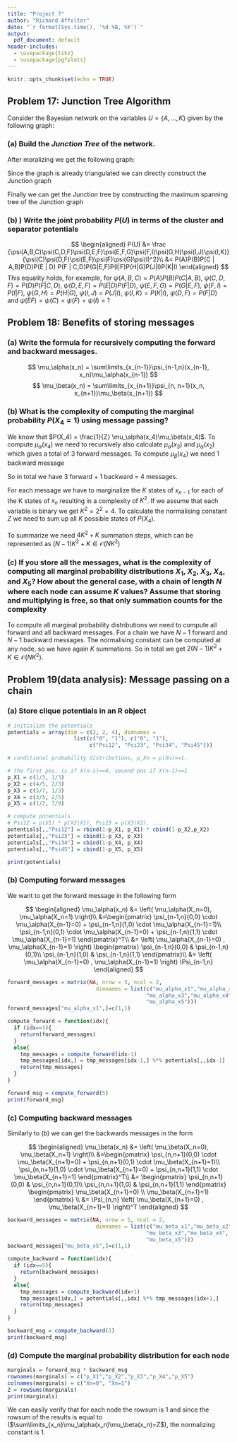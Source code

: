 ```yaml
---
title: "Project 7"
author: "Richard Affolter"
date: "`r format(Sys.time(), '%d %B, %Y')`"
output:
  pdf_document: default
header-includes: 
  - \usepackage{tikz}
  - \usepackage{pgfplots}
---
```


```r
knitr::opts_chunk$set(echo = TRUE)
```
## Problem 17: Junction Tree Algorithm
Consider the Bayesian network on the variables $U = \{ A, . . . , K\}$ given by the following graph:

\begin{tikzpicture}[node distance={15mm}, thick,main/.style = {draw, circle}] 
\node[main] (1) {$A$};
\node[main] (3) [below right of=1] {$C$};
\node[main] (2) [above right of=3] {$B$};
\node[main] (4) [below left of=1] {$D$};
\node[main] (5) [below left of=4] {$E$};
\node[main] (6) [below right of=4] {$F$};
\node[main] (7) [below right of=5] {$G$};
\node[main] (8) [below left of=7] {$H$};
\node[main] (9) [below right of=6] {$I$};
\node[main] (10) [below left of=9] {$J$};
\node[main] (11) [below right of=9] {$K$};

\draw[->] (1) -- (3);
\draw[->] (2) -- (3);
\draw[->] (3) -- (6);
\draw[->] (4) -- (5);
\draw[->] (4) -- (6);
\draw[->] (5) -- (7);
\draw[->] (6) -- (7);
\draw[->] (6) -- (9);
\draw[->] (7) -- (8);
\draw[->] (9) -- (10);
\draw[->] (9) -- (11);

\end{tikzpicture}

### (a) Build the *Junction Tree* of the network.

After moralizing we get the following graph:

\begin{tikzpicture}[node distance={15mm}, thick,main/.style = {draw, circle}] 
\node[main] (1)                     {$A$};
\node[main] (3)  [below right of=1] {$C$};
\node[main] (2)  [above right of=3] {$B$};
\node[main] (4)  [below left of=1]  {$D$};
\node[main] (5)  [below left of=4]  {$E$};
\node[main] (6)  [below right of=4] {$F$};
\node[main] (7)  [below right of=5] {$G$};
\node[main] (8)  [below left of=7]  {$H$};
\node[main] (9)  [below right of=6] {$I$};
\node[main] (10) [below left of=9]  {$J$};
\node[main] (11) [below right of=9] {$K$};

\draw (1) -- (2);
\draw (1) -- (3);
\draw (2) -- (3);
\draw (3) -- (4);
\draw (3) -- (6);
\draw (4) -- (5);
\draw (4) -- (6);
\draw (5) -- (6);
\draw (5) -- (7);
\draw (6) -- (7);
\draw (6) -- (9);
\draw (7) -- (8);
\draw (9) -- (10);
\draw (9) -- (11);
\end{tikzpicture}

Since the graph is already triangulated we can directly construct the Junction graph

\begin{tikzpicture}[node distance={15mm}, thick, round/.style = {draw, circle}, box/.style ={rectangle, draw=black}] 
\node[round] (ABC)                      {$A,B,C$};
\node[box]   (C)   [below of=ABC]       {$C$};
\node[round] (CDF) [below of=C]         {$C,D,F$};
\node[box]   (DF)  [left of = CDF]      {$D,F$};
\node[round] (DEF) [left of=DF]         {$D,E,F$};
\node[box]   (F1)  [below left of =CDF] {$F$};
\node[box]   (F2)  [below of =CDF]      {$F$};
\node[box]   (EF)  [below  of =DEF]     {$E,F$};
\node[round] (EFG) [below of =EF]       {$E,F,G$};
\node[box]   (F3)  [right of=EFG]       {$F$};
\node[round] (FI)  [below of =F2]       {$F,I$};
\node[box]   (F4)  [above left of=FI]   {$F$};
\node[box]   (G)  [below of =EFG]       {$G$};
\node[round] (GH) [below of =G]         {$G,H$};
\node[box]   (I)  [below left of =FI]   {$I$};
\node[round] (IJ) [below of =I]         {$I,J$};
\node[box]   (I2) [below right of =FI]  {$I$};
\node[round](IK)  [below of =I2]        {$I,K$};

\draw (ABC) -- (C);
\draw (C) -- (CDF);
\draw (CDF) -- (DF);
\draw (DF) -- (DEF);
\draw (DEF) -- (EF);
\draw (EF) -- (EFG);
\draw (EFG) -- (G);
\draw (G) -- (GH);
\draw (EF) -- (EFG);
\draw (CDF) -- (F2);
\draw (F2) -- (FI);
\draw (FI) -- (I);
\draw (FI) -- (I2);
\draw (I) -- (IJ);
\draw (I2) -- (IK);
\draw (F1) -- (EFG);
\draw (F1) -- (CDF);
\draw (F3) -- (EFG);
\draw (F3) -- (FI);
\draw (F4) -- (DEF);
\draw (F4) -- (FI);

\end{tikzpicture}


Finally we can get the Junction tree by constructing the maximum spanning tree of the Junction graph

\begin{tikzpicture}[node distance={15mm}, thick, round/.style = {draw, circle}, box/.style ={rectangle, draw=black}] 
\node[round] (ABC) {$A,B,C$};
\node[box] (C) [below of=ABC] {$C$};
\node[round](CDF) [below of=C] {$C,D,F$};
\node[box](DF) [left of = CDF] {$D,F$};
\node[round](DEF) [left of=DF] {$D,E,F$};
\node[box](F2) [below of =CDF] {$F$};
\node[box](EF) [below  of =DEF] {$E,F$};
\node[round](EFG) [below of =EF] {$E,F,G$};
\node[round](FI) [below of =F2] {$F,I$};
\node[box](G) [below of =EFG] {$G$};
\node[round](GH) [below of =G] {$G,H$};
\node[box](I) [below left of =FI] {$I$};
\node[round](IJ) [below of =I] {$I,J$};
\node[box](I2) [below right of =FI] {$I$};
\node[round](IK) [below of =I2] {$I,K$};

\draw (ABC) -- (C);
\draw (C) -- (CDF);
\draw (CDF) -- (DF);
\draw (DF) -- (DEF);
\draw (DEF) -- (EF);
\draw (EF) -- (EFG);
\draw (EFG) -- (G);
\draw (G) -- (GH);
\draw (EF) -- (EFG);
\draw (CDF) -- (F2);
\draw (F2) -- (FI);
\draw (FI) -- (I);
\draw (FI) -- (I2);
\draw (I) -- (IJ);
\draw (I2) -- (IK);

\end{tikzpicture}

### (b) ) Write the joint probability $P(U)$ in terms of the cluster and separator potentials

$$
\begin{aligned}
P(U) &= \frac
{\psi(A,B,C)\psi(C,D,F)\psi(D,E,F)\psi(E,F,G)\psi(F,I)\psi(G,H)\psi(I,J)\psi(I,K)}
{\psi(C)\psi(D,F)\psi(E,F)\psi(F)\psi(G)\psi(I)^2}\\
&= P(A)P(B)P(C | A,B)P(D)P(E | D) P(F | C,D)P(G|E,F)P(I|F)P(H|G)P(J|I)P(K|I)
\end{aligned}
$$
This equality holds, for example, for
$\psi(A,B,C) = P(A)P(B) P(C|A,B)$, $\psi(C,D,F) = P(D)P(F|C,D)$, $\psi(D,E,F) = P(E|D)P(F|D)$, $\psi(E,F,G) = P(G|E,F)$, $\psi(F,I) = P(I|F)$, $\psi(G,H) = P(H|G)$, $\psi(I,J) = P(J|I)$, $\psi(I,K) = P(K|I)$, $\psi(D,F) = P(F|D)$ and $\psi(EF) = \psi(C) = \psi(F) = \psi(I) = 1$

## Problem 18: Benefits of storing messages

### (a) Write the formula for recursively computing the forward and backward messages.
$$
\mu_\alpha(x_n) = \sum\limits_{x_{n-1}}\psi_{n-1,n}(x_{n-1}, x_n)\mu_\alpha(x_{n-1})
$$
$$
\mu_\beta(x_n) = \sum\limits_{x_{n+1}}\psi_{n, n+1}(x_n, x_{n+1})\mu_\beta(x_{n+1})
$$

### (b) What is the complexity of computing the marginal probability $P(X_4 = 1)$ using message passing?

We know that $P(X_4) = \frac{1}{Z} \mu_\alpha(x_4)\mu_\beta(x_4)$.
To compute $\mu_\alpha(x_4)$ we need to recursively also calculate $\mu_\alpha(x_3)$ and $\mu_\alpha(x_2)$ which gives a total of 3 forward messages.
To compute $\mu_\beta(x_4)$ we need 1 backward message

So in total we have 3 forward + 1 backward = 4 messages.

For each message we have to marginalize the $K$ states of $x_{n-1}$ for each of the K states of $x_n$ resulting in a complexity of $K^2$. If we assume that each variable is binary we get $K^2 = 2^2 = 4$. To calculate the normalising constant $Z$ we need to sum up all $K$ possible states of $P(X_4)$.

To summarize we need $4K^2 + K$ summation steps, which can be represented as $(N-1)K^2+K \in \mathcal{O}(NK^2)$

### (c) If you store all the messages, what is the complexity of computing all marginal probability distributions $X_1$, $X_2$, $X_3$, $X_4$, and $X_5$? How about the general case, with a chain of length $N$ where each node can assume $K$ values? Assume that storing and multiplying is free, so that only summation counts for the complexity

To compute all marginal probability distributions we need to compute all forward and all backward messages. For a chain we have $N-1$ forward and $N-1$ backward messages. The normalising constant can be computed at any node, so we have again $K$ summations. So in total we get $2(N-1)K^2 + K \in \mathcal{O}(NK^2)$.

## Problem 19(data analysis): Message passing on a chain

### (a) Store clique potentials in an R object

```r
# initialize the potentials
potentials = array(dim = c(2, 2, 4), dimnames = 
                     list(c("0", "1"), c("0", "1"),
                          c("Psi12", "Psi23", "Psi34", "Psi45")))

# conditional probability distributions, p_Xn = p(Xn)==1. 

# the first pos. is if X(n-1)==0, second pos if X(n-1)==1
p_X1 = c(1/3, 1/3)
p_X2 = c(4/5, 2/3)
p_X3 = c(5/7, 1/3)
p_X4 = c(3/5, 2/5)
p_X5 = c(1/2, 7/9)

# compute potentials
# Psi12 = p(X1) * p(X2|X1), Psi23 = p(X3|X2), ...
potentials[,,"Psi12"] = rbind(1-p_X1, p_X1) * cbind(1-p_X2,p_X2)
potentials[,,"Psi23"] = cbind(1-p_X3, p_X3)
potentials[,,"Psi34"] = cbind(1-p_X4, p_X4)
potentials[,,"Psi45"] = cbind(1-p_X5, p_X5)

print(potentials)
```

### (b) Computing forward messages
We want to get the forward message in the following form

$$
\begin{aligned}
\mu_\alpha(x_n) &= \left(
\mu_\alpha(X_n=0), \mu_\alpha(X_n=1) 
\right)\\
&=\begin{pmatrix}
\psi_{n-1,n}(0,0) \cdot \mu_\alpha(X_{n-1}=0) + \psi_{n-1,n}(1,0) \cdot \mu_\alpha(X_{n-1}=1)\\ 
\psi_{n-1,n}(0,1) \cdot \mu_\alpha(X_{n-1}=0) + \psi_{n-1,n}(1,1) \cdot \mu_\alpha(X_{n-1}=1) 
\end{pmatrix}^T\\
&= \left(
\mu_\alpha(X_{n-1}=0) , \mu_\alpha(X_{n-1}=1) 
\right)  
\begin{pmatrix}
\psi_{n-1,n}(0,0) & \psi_{n-1,n}(0,1)\\
\psi_{n-1,n}(1,0) & \psi_{n-1,n}(1,1)
\end{pmatrix}\\
&= \left(
\mu_\alpha(X_{n-1}=0) , \mu_\alpha(X_{n-1}=1) 
\right)  \Psi_{n-1,n}
\end{aligned}
$$

```r
forward_messages = matrix(NA, nrow = 5, ncol = 2, 
                            dimnames = list(c("mu_alpha_x1","mu_alpha_x2",
                                            "mu_alpha_x3","mu_alpha_x4",
                                            "mu_alpha_x5")))
forward_messages["mu_alpha_x1",]=c(1,1)

compute_forward = function(idx){
  if (idx==1){
    return(forward_messages)
  }
  else{
    tmp_messages = compute_forward(idx-1)
    tmp_messages[idx,] = tmp_messages[idx-1,] %*% potentials[,,idx-1] 
    return(tmp_messages)
  }
}

forward_msg = compute_forward(5)
print(forward_msg)
```

### (c) Computing backward messages
Similarly to (b) we can get the backwards messages in the form

$$
\begin{aligned}
\mu_\beta(x_n) &= \left(
\mu_\beta(X_n=0), \mu_\beta(X_n=1) 
\right)\\
&=\begin{pmatrix}
\psi_{n,n+1}(0,0) \cdot \mu_\beta(X_{n+1}=0) + \psi_{n,n+1}(0,1) \cdot \mu_\beta(X_{n+1}=1)\\ 
\psi_{n,n+1}(1,0) \cdot \mu_\beta(X_{n+1}=0) + \psi_{n,n+1}(1,1) \cdot \mu_\beta(X_{n+1}=1)
\end{pmatrix}^T\\
&= 
\begin{pmatrix}
\psi_{n,n+1}(0,0) & \psi_{n,n+1}(0,1)\\
\psi_{n,n+1}(1,0) & \psi_{n,n+1}(1,1)
\end{pmatrix}
\begin{pmatrix}
\mu_\beta(X_{n+1}=0) \\ \mu_\beta(X_{n+1}=1) 
\end{pmatrix}  \\
&= \Psi_{n,n}
\left(
\mu_\beta(X_{n+1}=0) , \mu_\beta(X_{n+1}=1) 
\right)^T
\end{aligned}
$$

```r
backward_messages = matrix(NA, nrow = 5, ncol = 2, 
                            dimnames = list(c("mu_beta_x1","mu_beta_x2",
                                            "mu_beta_x3","mu_beta_x4",
                                            "mu_beta_x5")))
backward_messages["mu_beta_x5",]=c(1,1)

compute_backward = function(idx){
  if (idx==5){
    return(backward_messages)
  }
  else{
    tmp_messages = compute_backward(idx+1)
    tmp_messages[idx,] = potentials[,,idx] %*% tmp_messages[idx+1,] 
    return(tmp_messages)
  }
}

backward_msg = compute_backward(1)
print(backward_msg)
```

### (d) Compute the marginal probability distribution for each node
```r
marginals = forward_msg * backward_msg
rownames(marginals) = c("p_X1","p_X2","p_X3","p_X4","p_X5")
colnames(marginals) = c("Xn=0", "Xn=1")
Z = rowSums(marginals)
print(marginals)
```

We can easily verify that for each node the rowsum is 1 and since the rowsum of the results is equal to  ($\sum\limits_{x_n}\mu_\alpha(x_n)\mu_\beta(x_n)=Z$), the normalizing constant is 1.